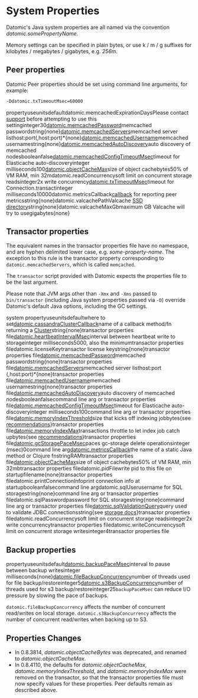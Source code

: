 System Properties
=================

Datomic's Java system properties are all named via the convention *datomic.somePropertyName*.

Memory settings can be specified in plain bytes, or use k / m / g suffixes for kilobytes / megabytes / gigabytes, e.g. *256m*.

Peer properties
---------------

Datomic Peer properties should be set using command line arguments, for example:

```sh
-Ddatomic.txTimeoutMsec=60000
```



propertyuseunitsdefaultdatomic.memcachedExpirationDaysPlease contact [support](mailto:support@cognitect.com) before attempting to use this settinginteger30[datomic.memcachedPassword](../overview/caching.html#memcached)memcached passwordstring{none}[datomic.memcachedServers](../overview/caching.html#memcached)memcached server listhost:port(,host:port)\*{none}[datomic.memcachedUsername](../overview/caching.html#memcached)memcached usernamestring{none}[datomic.memcachedAutoDiscovery](../overview/caching.html#node-auto-discovery)auto discovery of memcached nodesbooleanfalse[datomic.memcachedConfigTimeoutMsec](../overview/caching.html#node-auto-discovery)timeout for Elasticache auto-discoveryinteger milliseconds100[datomic.objectCacheMax](../overview/caching.html#object-cache)size of object cachebytes50% of VM RAM, min 32mdatomic.readConcurrencysoft limit on concurrent storage readsinteger2x write concurrency[datomic.txTimeoutMsec](../javadoc/datomic/Connection.html#transact-java.util.List-)timeout for Connection.transactinteger milliseconds10000datomic.metricsCallback[callback](../operation/monitoring.html#custom) for reporting peer metricsstring{none}datomic.valcachePathValcache [SSD directory](../operation/valcache.html#prerequisites)string{none}datomic.valcacheMaxGbmaximum GB Valcache will try to usegigabytes{none}



Transactor properties
---------------------

The equivalent names in the transactor properties file have no namespace, and are hyphen delimited lower case, e.g. *some-property-name*. The exception to this rule is the transactor property corresponding to `datomic.memcachedServers`, which is called `memcached`.

The `transactor` script provided with Datomic expects the properties file to be the last argument.

Please note that JVM args other than `-Xmx` and `-Xms` passed to `bin/transactor` (including Java system properties passed via `-D`) override Datomic's default Java options, including the GC settings.

system propertyuseunitsdefaultwhere to set[datomic.cassandraClusterCallback](../overview/storage.html)name of a callback method/fn returning a [Cluster](https://docs.datastax.com/en/drivers/java/2.0/com/datastax/driver/core/Cluster.html)string{none}transactor properties file[datomic.heartbeatIntervalMsec](../operation/ha.html)interval between heartbeat write to storageinteger milliseconds5000, also the minimumtransactor properties filedatomic.licenseKeytransactor license keystring{none}transactor properties file[datomic.memcachedPassword](../overview/caching.html#memcached)memcached passwordstring{none}transactor properties file[datomic.memcachedServers](../overview/caching.html#memcached)memcached server listhost:port (,host:port)\*{none}transactor properties file[datomic.memcachedUsername](../overview/caching.html#memcached)memcached usernamestring{none}transactor properties file[datomic.memcachedAutoDiscovery](../overview/caching.html#node-auto-discovery)auto discovery of memcached nodesbooleanfalsecommand line arg or transactor properties file[datomic.memcachedConfigTimeoutMsec](../overview/caching.html#node-auto-discovery)timeout for Elasticache auto-discoveryinteger milliseconds100command line arg or transactor properties file[datomic.memoryIndexThreshold](../operation/capacity.html)size that kicks off indexing jobbytes{see [recommendations](../operation/capacity.html#memory-index-defaults)}transactor properties file[datomic.memoryIndexMax](../operation/capacity.html)transactions throttle to let index job catch upbytes{see [recommendations](../operation/capacity.html#memory-index-defaults)}transactor properties file[datomic.gcStoragePaceMsec](../operation/capacity.html#garbage-collection-deleted-production)paces gc-storage delete operationsinteger (msec)0command line arg[datomic.metricsCallback](../operation/monitoring.html)the name of a static Java method or Clojure fnstringRAMtransactor properties file[datomic.objectCacheMax](../overview/caching.html#object-cache)size of object cachebytes50% of VM RAM, min 32mbtransactor properties filedatomic.pidFilewrite pid to this file on startupfilename{none}transactor properties filedatomic.printConnectionInfoprint connection info at startupbooleanfalsecommand line argdatomic.sqlUserusername for SQL storagestring{none}command line arg or transactor properties filedatomic.sqlPasswordpassword for SQL storagestring{none}command line arg or transactor properties file[datomic.sqlValidationQuery](../overview/storage.html#validation-query)query used to validate JDBC connectionsstring{see [storage docs](../overview/storage.html#validation-query)}transactor properties filedatomic.readConcurrencysoft limit on concurrent storage readsinteger2x write concurrencytransactor properties filedatomic.writeConcurrencysoft limit on concurrent storage writesinteger4transactor properties file



Backup properties
-----------------

propertyuseunitsdefault[datomic.backupPaceMsec](../operation/backup.html#performance)interval to pause between backup writesinteger milliseconds{none}[datomic.fileBackupConcurrency](../operation/backup.html#performance)number of threads used for file backup/restoreinteger5[datomic.s3BackupConcurrency](../operation/backup.html#performance)number of threads used for s3 backup/restoreinteger25`backupPaceMsec` can reduce I/O pressure by slowing the pace of backups.

`datomic.fileBackupConcurrency` affects the number of concurrent read/writes on local storage. `datomic.s3BackupConcurrency` affects the number of concurrent read/writes when backing up to S3.





Properties Changes
------------------

- In 0.8.3814, *datomic.objectCacheBytes* was deprecated, and renamed to *datomic.objectCacheMax*.
- In 0.8.4110, the defaults for *datomic.objectCacheMax*, *datomic.memoryIndexThreshold*, and *datomic.memoryIndexMax* were removed on the transactor, so that the transactor properties file must now specify values for these properties. Peer defaults remain as described above.